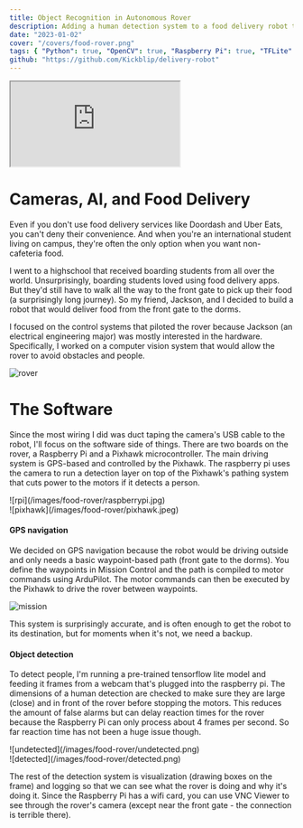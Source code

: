 ```yaml
---
title: Object Recognition in Autonomous Rover
description: Adding a human detection system to a food delivery robot that serves boarding students on campus who don’t have easy access to food delivery services.
date: "2023-01-02"
cover: "/covers/food-rover.png"
tags: { "Python": true, "OpenCV": true, "Raspberry Pi": true, "TFLite": true }
github: "https://github.com/Kickblip/delivery-robot"
---
```


<iframe
  src="https://www.youtube.com/embed/9QyPHuIHvvg"
  allow="accelerometer; autoplay; clipboard-write; encrypted-media; gyroscope; picture-in-picture"
  className="my-6 w-full h-[225px] md:w-[640px] md:h-[360px]"
></iframe>

# Cameras, AI, and Food Delivery

Even if you don't use food delivery services like Doordash and Uber Eats, you can't deny their convenience.
And when you're an international student living on campus, they're often the only option when you want non-cafeteria food.

I went to a highschool that received boarding students from all over the world.
Unsurprisingly, boarding students loved using food delivery apps.
But they'd still have to walk all the way to the front gate to pick up their food (a surprisingly long journey).
So my friend, Jackson, and I decided to build a robot that would deliver food from the front gate to the dorms.

I focused on the control systems that piloted the rover because Jackson (an electrical engineering major) was mostly interested in the hardware.
Specifically, I worked on a computer vision system that would allow the rover to avoid obstacles and people.

![rover](/images/food-rover/rover.jpeg)

# The Software

Since the most wiring I did was duct taping the camera's USB cable to the robot, I'll focus on the software side of things.
There are two boards on the rover, a Raspberry Pi and a Pixhawk microcontroller.
The main driving system is GPS-based and controlled by the Pixhawk.
The raspberry pi uses the camera to run a detection layer on top of the Pixhawk's pathing system that cuts power to the motors if it detects a person.

<div className="flex">
  <div className="w-1/2">![rpi](/images/food-rover/raspberrypi.jpg)</div>
  <div className="w-1/2">![pixhawk](/images/food-rover/pixhawk.jpeg)</div>
</div>

#### GPS navigation

We decided on GPS navigation because the robot would be driving outside and only needs a basic waypoint-based path (front gate to the dorms).
You define the waypoints in Mission Control and the path is compiled to motor commands using ArduPilot.
The motor commands can then be executed by the Pixhawk to drive the rover between waypoints.

![mission](/images/food-rover/mission-planner.jpeg)

This system is surprisingly accurate, and is often enough to get the robot to its destination, but for moments when it's not, we need a backup.

#### Object detection

To detect people, I'm running a pre-trained tensorflow lite model and feeding it frames from a webcam that's plugged into the raspberry pi.
The dimensions of a human detection are checked to make sure they are large (close) and in front of the rover before stopping the motors.
This reduces the amount of false alarms but can delay reaction times for the rover because the Raspberry Pi can only process about 4 frames per second.
So far reaction time has not been a huge issue though.

<div className="flex">
  <div className="w-1/2">![undetected](/images/food-rover/undetected.png)</div>
  <div className="w-1/2">![detected](/images/food-rover/detected.png)</div>
</div>

The rest of the detection system is visualization (drawing boxes on the frame) and logging so that we can see what the rover is doing and why it's doing it.
Since the Raspberry Pi has a wifi card, you can use VNC Viewer to see through the rover's camera (except near the front gate - the connection is terrible there).
